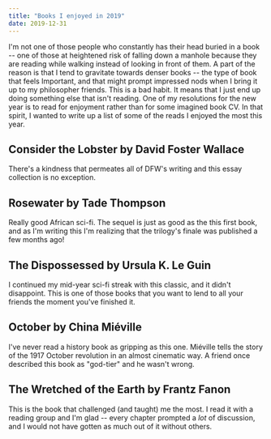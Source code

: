 ---
title: "Books I enjoyed in 2019"
date: 2019-12-31
---

I'm not one of those people who constantly has their head buried in a book -- one
of those at heightened risk of falling down a manhole because they are reading
while walking instead of looking in front of them. A part of the reason is that
I tend to gravitate towards denser books -- the type of book that
feels Important, and that might prompt impressed nods when I bring it up to my
philosopher friends. This is a bad habit. It means that I just end up doing
something else that isn't reading. One of my resolutions for the new year is to
read for enjoyment rather than for some imagined book CV. In that spirit, I
wanted to write up a list of some of the reads I enjoyed the most this year.

## Consider the Lobster by David Foster Wallace

There's a kindness that permeates all of DFW's writing and this essay
collection is no exception.

## Rosewater by Tade Thompson

Really good African sci-fi. The sequel is just as good as the this
first book, and as I'm writing this I'm realizing that the trilogy's
finale was published a few months ago!

## The Dispossessed by Ursula K. Le Guin

I continued my mid-year sci-fi streak with this classic, and it didn't
disappoint. This is one of those books that you want to lend to all
your friends the moment you've finished it.

## October by China Miéville

I've never read a history book as gripping as this one. Miéville tells
the story of the 1917 October revolution in an almost cinematic way. A
friend once described this book as "god-tier" and he wasn't wrong.

## The Wretched of the Earth by Frantz Fanon

This is the book that challenged (and taught) me the most. I read it
with a reading group and I'm glad -- every chapter prompted a _lot_ of
discussion, and I would not have gotten as much out of it without others.
